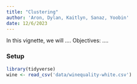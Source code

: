 ```yaml
---
title: "Clustering"
author: 'Aron, Dylan, Kaitlyn, Sanaz, Yoobin'
date: 12/6/2023
---
```


In this vignette, we will ....
Objectives: ....

### Setup
```r
library(tidyverse)
wine <- read_csv('data/winequality-white.csv')
```

### 